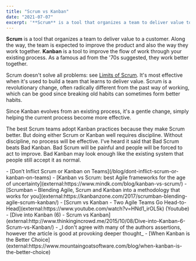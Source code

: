 ```yaml
---
title: "Scrum vs Kanban"
date: "2021-07-07"
excerpt: '**Scrum** is a tool that organizes a team to deliver value to a customer. Along the way,'
---
```


**Scrum** is a tool that organizes a team to deliver value to a customer. Along the way, the team is expected to improve the product and also the way they work together. **Kanban** is a tool to improve the flow of work through your existing process. As a famous ad from the '70s suggested, they work better together.

Scrum doesn't solve all problems: see [Limits of Scrum](/blog/what-are-the-limits-of-the-scrum-framework). It's most effective when it's used to build a team that learns to deliver value. Scrum is a revolutionary change, often radically different from the past way of working, which can be good since breaking old habits can sometimes form better habits.

Since Kanban evolves from an existing process, it's a gentle change, simply helping the current process become more effective.

The best Scrum teams adopt Kanban practices because they make Scrum better. But doing either Scrum or Kanban well requires discipline. Without discipline, no process will be effective. I've heard it said that Bad Scrum beats Bad Kanban. Bad Scrum will be painful and people will be forced to act to improve. Bad Kanban may look enough like the existing system that people still accept it as normal.

<LinkList heading = "Agile Pain Relief Blog Entries">
- [Don’t Inflict Scrum or Kanban on Teams](/blog/dont-inflict-scrum-or-kanban-on-teams)
</LinkList>

<HighlightBox heading="Resource Links" variant="resourceLinks">
- [Kanban vs Scrum: best Agile frameworks for the age of uncertainty](external:https://www.mindk.com/blog/kanban-vs-scrum/)
- [Scrumban – Blending Agile, Scrum and Kanban into a methodology that works for you](external:https://kanbanzone.com/2017/scrumban-blending-agile-scrum-kanban/)
- [Scrum vs Kanban - Two Agile Teams Go Head-to-Head](external:https://www.youtube.com/watch?v=HNd1_irOL5k) (Youtube)
- [Dive into Kanban (6) - Scrum vs Kanban](external:http://www.thinkingincrowd.me/2015/10/08/Dive-into-Kanban-6-Scrum-vs-Kanban/) - _I don't agree with many of the authors assertions, however the article is good at provoking deeper thought_
- [When Kanban is the Better Choice](external:https://www.mountaingoatsoftware.com/blog/when-kanban-is-the-better-choice)
</HighlightBox>
